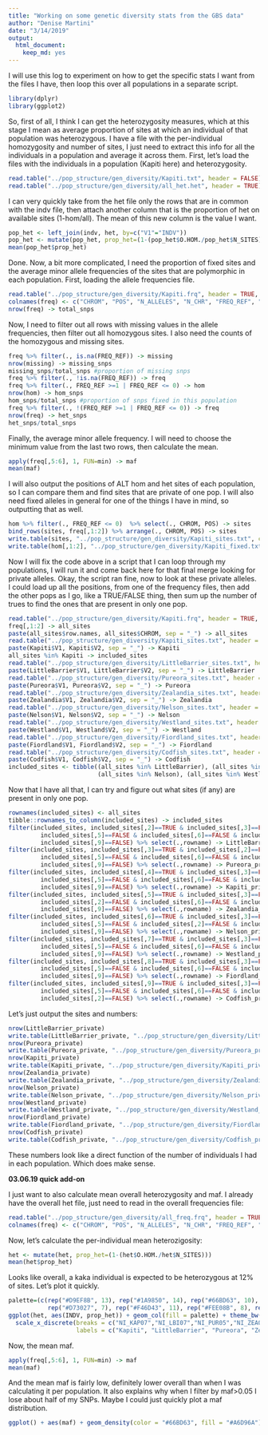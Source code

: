 ```yaml
---
title: "Working on some genetic diversity stats from the GBS data"
author: "Denise Martini"
date: "3/14/2019"
output: 
  html_document: 
    keep_md: yes
---
```


I will use this log to experiment on how to get the specific stats I want from the files I have, then loop this over all populations in a separate script. 

```r
library(dplyr)
library(ggplot2)
```

So, first of all, I think I can get the heterozygosity measures, which at this stage I mean as average proportion of sites at which an individual of that population was heterozygous. I have a file with the per-individual homozygosity and number of sites, I just need to extract this info for all the individuals in a population and average it across them.
First, let's load the files with the individuals in a population (Kapiti here) and heterozygosity.

```r
read.table("../pop_structure/gen_diversity/Kapiti.txt", header = FALSE) -> indv
read.table("../pop_structure/gen_diversity/all_het.het", header = TRUE) -> het
```

I can very quickly take from the het file only the rows that are in common with the indv file, then attach another column that is the proportion of het on available sites (1-hom/all). The mean of this new column is the value I want.

```r
pop_het <- left_join(indv, het, by=c("V1"="INDV"))
pop_het <- mutate(pop_het, prop_het=(1-(pop_het$O.HOM./pop_het$N_SITES)))
mean(pop_het$prop_het)
```

Done. Now, a bit more complicated, I need the proportion of fixed sites and the average minor allele frequencies of the sites that are polymorphic in each population. First, loading the allele frequencies file.

```r
read.table("../pop_structure/gen_diversity/Kapiti.frq", header = TRUE, row.names = NULL) -> freq
colnames(freq) <- c("CHROM", "POS", "N_ALLELES", "N_CHR", "FREQ_REF", "FREQ_ALT")
nrow(freq) -> total_snps
```

Now, I need to filter out all rows with missing values in the allele frequencies, then filter out all homozygous sites. I also need the counts of the homozygous and missing sites.

```r
freq %>% filter(., is.na(FREQ_REF)) -> missing
nrow(missing) -> missing_snps
missing_snps/total_snps #proportion of missing snps
freq %>% filter(., !is.na(FREQ_REF)) -> freq
freq %>% filter(., FREQ_REF >=1 | FREQ_REF <= 0) -> hom
nrow(hom) -> hom_snps
hom_snps/total_snps #proportion of snps fixed in this population
freq %>% filter(., !(FREQ_REF >=1 | FREQ_REF <= 0)) -> freq
nrow(freq) -> het_snps
het_snps/total_snps
```

Finally, the average minor allele frequency. I will need to choose the minimum value from the last two rows, then calculate the mean.

```r
apply(freq[,5:6], 1, FUN=min) -> maf
mean(maf)
```

I will also output the positions of ALT hom and het sites of each population, so I can compare them and find sites that are private of one pop. I will also need fixed alleles in general for one of the things I have in mind, so outputting that as well.

```r
hom %>% filter(., FREQ_REF <= 0)  %>% select(., CHROM, POS) -> sites
bind_rows(sites, freq[,1:2]) %>% arrange(., CHROM, POS) -> sites
write.table(sites, "../pop_structure/gen_diversity/Kapiti_sites.txt", col.names = FALSE, row.names = FALSE, sep = "\t", quote = FALSE)
write.table(hom[,1:2], "../pop_structure/gen_diversity/Kapiti_fixed.txt", col.names = FALSE, row.names = FALSE, sep = "\t", quote = FALSE)
```

Now I will fix the code above in a script that I can loop through my populations, I will run it and come back here for that final merge looking for private alleles. 
Okay, the script ran fine, now to look at these private alleles. I could load up all the positions, from one of the frequency files, then add the other pops as I go, like a TRUE/FALSE thing, then sum up the number of trues to find the ones that are present in only one pop.

```r
read.table("../pop_structure/gen_diversity/Kapiti.frq", header = TRUE, row.names = NULL) -> freq
freq[,1:2] -> all_sites
paste(all_sites$row.names, all_sites$CHROM, sep = "_") -> all_sites
read.table("../pop_structure/gen_diversity/Kapiti_sites.txt", header = F, row.names = NULL) -> Kapiti
paste(Kapiti$V1, Kapiti$V2, sep = "_") -> Kapiti
all_sites %in% Kapiti -> included_sites
read.table("../pop_structure/gen_diversity/LittleBarrier_sites.txt", header = F, row.names = NULL) -> LittleBarrier
paste(LittleBarrier$V1, LittleBarrier$V2, sep = "_") -> LittleBarrier
read.table("../pop_structure/gen_diversity/Pureora_sites.txt", header = F, row.names = NULL) -> Pureora
paste(Pureora$V1, Pureora$V2, sep = "_") -> Pureora
read.table("../pop_structure/gen_diversity/Zealandia_sites.txt", header = F, row.names = NULL) -> Zealandia
paste(Zealandia$V1, Zealandia$V2, sep = "_") -> Zealandia
read.table("../pop_structure/gen_diversity/Nelson_sites.txt", header = F, row.names = NULL) -> Nelson
paste(Nelson$V1, Nelson$V2, sep = "_") -> Nelson
read.table("../pop_structure/gen_diversity/Westland_sites.txt", header = F, row.names = NULL) -> Westland
paste(Westland$V1, Westland$V2, sep = "_") -> Westland
read.table("../pop_structure/gen_diversity/Fiordland_sites.txt", header = F, row.names = NULL) -> Fiordland
paste(Fiordland$V1, Fiordland$V2, sep = "_") -> Fiordland
read.table("../pop_structure/gen_diversity/Codfish_sites.txt", header = F, row.names = NULL) -> Codfish
paste(Codfish$V1, Codfish$V2, sep = "_") -> Codfish
included_sites <- tibble((all_sites %in% LittleBarrier), (all_sites %in% Pureora), (all_sites %in% Kapiti), (all_sites %in% Zealandia),
                         (all_sites %in% Nelson), (all_sites %in% Westland), (all_sites %in% Fiordland), (all_sites %in% Codfish))
```

Now that I have all that, I can try and figure out what sites (if any) are present in only one pop.

```r
rownames(included_sites) <- all_sites
tibble::rownames_to_column(included_sites) -> included_sites
filter(included_sites, included_sites[,2]==TRUE & included_sites[,3]==FALSE & included_sites[,4]==FALSE &
         included_sites[,5]==FALSE & included_sites[,6]==FALSE & included_sites[,7]==FALSE & included_sites[,8]==FALSE &
         included_sites[,9]==FALSE) %>% select(.,rowname) -> LittleBarrier_private
filter(included_sites, included_sites[,3]==TRUE & included_sites[,2]==FALSE & included_sites[,4]==FALSE &
         included_sites[,5]==FALSE & included_sites[,6]==FALSE & included_sites[,7]==FALSE & included_sites[,8]==FALSE &
         included_sites[,9]==FALSE) %>% select(.,rowname) -> Pureora_private
filter(included_sites, included_sites[,4]==TRUE & included_sites[,3]==FALSE & included_sites[,2]==FALSE &
         included_sites[,5]==FALSE & included_sites[,6]==FALSE & included_sites[,7]==FALSE & included_sites[,8]==FALSE &
         included_sites[,9]==FALSE) %>% select(.,rowname) -> Kapiti_private
filter(included_sites, included_sites[,5]==TRUE & included_sites[,3]==FALSE & included_sites[,4]==FALSE &
         included_sites[,2]==FALSE & included_sites[,6]==FALSE & included_sites[,7]==FALSE & included_sites[,8]==FALSE &
         included_sites[,9]==FALSE) %>% select(.,rowname) -> Zealandia_private
filter(included_sites, included_sites[,6]==TRUE & included_sites[,3]==FALSE & included_sites[,4]==FALSE &
         included_sites[,5]==FALSE & included_sites[,2]==FALSE & included_sites[,7]==FALSE & included_sites[,8]==FALSE &
         included_sites[,9]==FALSE) %>% select(.,rowname) -> Nelson_private
filter(included_sites, included_sites[,7]==TRUE & included_sites[,3]==FALSE & included_sites[,4]==FALSE &
         included_sites[,5]==FALSE & included_sites[,6]==FALSE & included_sites[,2]==FALSE & included_sites[,8]==FALSE &
         included_sites[,9]==FALSE) %>% select(.,rowname) -> Westland_private
filter(included_sites, included_sites[,8]==TRUE & included_sites[,3]==FALSE & included_sites[,4]==FALSE &
         included_sites[,5]==FALSE & included_sites[,6]==FALSE & included_sites[,7]==FALSE & included_sites[,2]==FALSE &
         included_sites[,9]==FALSE) %>% select(.,rowname) -> Fiordland_private
filter(included_sites, included_sites[,9]==TRUE & included_sites[,3]==FALSE & included_sites[,4]==FALSE &
         included_sites[,5]==FALSE & included_sites[,6]==FALSE & included_sites[,7]==FALSE & included_sites[,8]==FALSE &
         included_sites[,2]==FALSE) %>% select(.,rowname) -> Codfish_private
```

Let's just output the sites and numbers:
```r
nrow(LittleBarrier_private)
write.table(LittleBarrier_private, "../pop_structure/gen_diversity/LittleBarrier_private_sites.txt", col.names = FALSE, row.names = FALSE, sep = "\t", quote = FALSE)
nrow(Pureora_private)
write.table(Pureora_private, "../pop_structure/gen_diversity/Pureora_private_sites.txt", col.names = FALSE, row.names = FALSE, sep = "\t", quote = FALSE)
nrow(Kapiti_private)
write.table(Kapiti_private, "../pop_structure/gen_diversity/Kapiti_private_sites.txt", col.names = FALSE, row.names = FALSE, sep = "\t", quote = FALSE)
nrow(Zealandia_private)
write.table(Zealandia_private, "../pop_structure/gen_diversity/Zealandia_private_sites.txt", col.names = FALSE, row.names = FALSE, sep = "\t", quote = FALSE)
nrow(Nelson_private)
write.table(Nelson_private, "../pop_structure/gen_diversity/Nelson_private_sites.txt", col.names = FALSE, row.names = FALSE, sep = "\t", quote = FALSE)
nrow(Westland_private)
write.table(Westland_private, "../pop_structure/gen_diversity/Westland_private_sites.txt", col.names = FALSE, row.names = FALSE, sep = "\t", quote = FALSE)
nrow(Fiordland_private)
write.table(Fiordland_private, "../pop_structure/gen_diversity/Fiordland_private_sites.txt", col.names = FALSE, row.names = FALSE, sep = "\t", quote = FALSE)
nrow(Codfish_private)
write.table(Codfish_private, "../pop_structure/gen_diversity/Codfish_private_sites.txt", col.names = FALSE, row.names = FALSE, sep = "\t", quote = FALSE)
```

These numbers look like a direct function of the number of individuals I had in each population. Which does make sense.

**03.06.19 quick add-on**

I just want to also calculate mean overall heterozygosity and maf. I already have the overall het file, just need to read in the overall frequencies file:

```r
read.table("../pop_structure/gen_diversity/all_freq.frq", header = TRUE, row.names = NULL) -> freq
colnames(freq) <- c("CHROM", "POS", "N_ALLELES", "N_CHR", "FREQ_REF", "FREQ_ALT")
```

Now, let's calculate the per-individual mean heterozigosity:

```r
het <- mutate(het, prop_het=(1-(het$O.HOM./het$N_SITES)))
mean(het$prop_het)
```

Looks like overall, a kaka individual is expected to be heterozygous at 12% of sites.
Let's plot it quickly.

```r
palette=(c(rep("#D9EF8B", 13), rep("#1A9850", 14), rep("#66BD63", 10), rep("#A6D96A", 12), 
           rep("#D73027", 7), rep("#F46D43", 11), rep("#FEE08B", 8), rep("#FDAE61", 17)))
ggplot(het, aes(INDV, prop_het)) + geom_col(fill = palette) + theme_bw() + scale_y_continuous(expand = c(0, 0)) +
  scale_x_discrete(breaks = c("NI_KAP07","NI_LBI07","NI_PUR05","NI_ZEA06","SI_COD04","SI_FIO08","SI_NEL04","SI_WES09") , 
                   labels = c("Kapiti", "LittleBarrier", "Pureora", "Zealandia", "Codfish", "Fiordland", "Nelson", "Westland"))
```


Now, the mean maf.

```r
apply(freq[,5:6], 1, FUN=min) -> maf
mean(maf)
```

And the mean maf is fairly low, definitely lower overall than when I was calculating it per population. It also explains why when I filter by maf>0.05 I lose about half of my SNPs. Maybe I could just quickly plot a maf distribution.

```r
ggplot() + aes(maf) + geom_density(color = "#66BD63", fill = "#A6D96A") + theme_bw()
```

